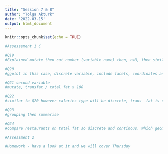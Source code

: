 ```yaml
---
title: "Session 7 & 8"
author: "Tolga Akturk"
date: '2022-03-15'
output: html_document
---
```


```r
knitr::opts_chunk$set(echo = TRUE)
```


```r

#Assessement 1 C

#Q19
#Explained mutate then cut number (variable name) then, n=3, then similar process to case when

#Q20
#ggplot in this case, discrete variable, include facets, coordinates and themes

#Q21 second variable
#mutate, transfat / total fat x 100 

#Q22
#similar to Q20 however calories type will be discrete, trans  fat is continuos so different geom I need to apply

#Q23
#grouping then summarise 

#Q24
#compare restaurants on total fat so discrete and continous. Which geom will I use? Simple one no need for facets etc. 

```

```r

#Assessment 2

#Homework - have a look at it and we will cover Thursday

```




